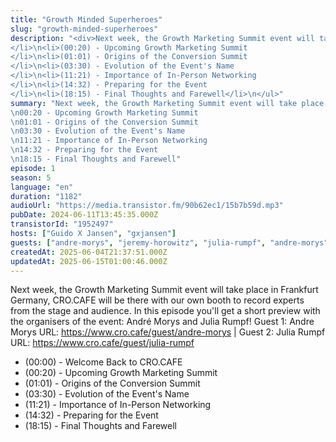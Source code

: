 ```yaml
---
title: "Growth Minded Superheroes"
slug: "growth-minded-superheroes"
description: "<div>Next week, the Growth Marketing Summit event will take place in Frankfurt Germany, CRO.CAFE will be there with our own booth to record experts from the stage and audience. In this episode you'll get a short preview with the organisers of the event: André Morys and Julia Rumpf! Guest 1: Andre Morys URL: https://www.cro.cafe/guest/andre-morys | Guest 2: Julia Rumpf URL: https://www.cro.cafe/guest/julia-rumpf&nbsp;</div>\n<ul><li>(00:00) - Welcome Back to CRO.CAFE</li>\n<li>(00:20) - Upcoming Growth Marketing Summit</li>\n<li>(01:01) - Origins of the Conversion Summit</li>\n<li>(03:30) - Evolution of the Event's Name</li>\n<li>(11:21) - Importance of In-Person Networking</li>\n<li>(14:32) - Preparing for the Event</li>\n<li>(18:15) - Final Thoughts and Farewell</li>\n</ul>"
summary: "Next week, the Growth Marketing Summit event will take place in Frankfurt Germany, CRO.CAFE will be there with our own booth to record experts from the stage and audience. In this episode you'll get a short preview with the organisers of the event: André Morys and Julia Rumpf! Guest 1: Andre Morys URL: https://www.cro.cafe/guest/andre-morys | Guest 2: Julia Rumpf URL: https://www.cro.cafe/guest/julia-rumpf \n00:00 - Welcome Back to CRO.CAFE\n00:20 - Upcoming Growth Marketing Summit\n01:01 - Origins of the Conversion Summit\n03:30 - Evolution of the Event's Name\n11:21 - Importance of In-Person Networking\n14:32 - Preparing for the Event\n18:15 - Final Thoughts and Farewell"
episode: 1
season: 5
language: "en"
duration: "1182"
audioUrl: "https://media.transistor.fm/90b62ec1/15b7b59d.mp3"
pubDate: 2024-06-11T13:45:35.000Z
transistorId: "1952497"
hosts: ["Guido X Jansen", "gxjansen"]
guests: ["andre-morys", "jeremy-horowitz", "julia-rumpf", "andre-morys", "julia-rumpf", "jeremy-horowitz"]
createdAt: 2025-06-04T21:37:51.000Z
updatedAt: 2025-06-15T01:00:46.000Z
---
```


Next week, the Growth Marketing Summit event will take place in Frankfurt Germany, CRO.CAFE will be there with our own booth to record experts from the stage and audience. In this episode you'll get a short preview with the organisers of the event: André Morys and Julia Rumpf! Guest 1: Andre Morys URL: https://www.cro.cafe/guest/andre-morys | Guest 2: Julia Rumpf URL: https://www.cro.cafe/guest/julia-rumpf&nbsp;

<ul><li>(00:00) - Welcome Back to CRO.CAFE</li>
<li>(00:20) - Upcoming Growth Marketing Summit</li>
<li>(01:01) - Origins of the Conversion Summit</li>
<li>(03:30) - Evolution of the Event's Name</li>
<li>(11:21) - Importance of In-Person Networking</li>
<li>(14:32) - Preparing for the Event</li>
<li>(18:15) - Final Thoughts and Farewell</li>
</ul>
